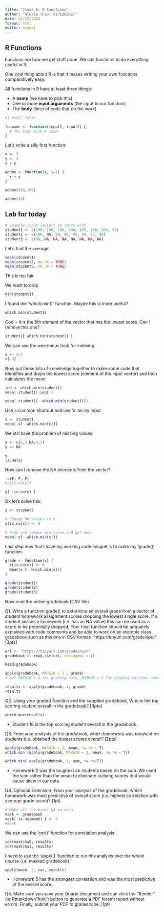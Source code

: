 ---
title: "Class 6: R functions"
author: "Alexis (PID: A17628362)"
date: 01/25/2024
format: html
editor: visual
---

## R Functions

Funcions are how we get stuff done. We call functions to do everything useful in R.

One cool thing about R is that it makes writing your own functions comparatively easy.

All functions in R have at least three things:

- A **name** (we have to pick this)
- One or more **input arguments** (the input to our function)
- The **body** (lines of code that do the work)

```{r}
#| eval: false
 
funname <- function(input1, input2) {
  # The body with R code 
}
```

Let's write a silly first function: 

```{r}
x <- 5
y <- 1
x + y
```
```{r}
addme <- function(x, y=1) {
  x + y
}
```

```{r}
addme(100,100)
```

```{r}
addme(10)
```


## Lab for today

```{r}
# Example input vectors to start with
student1 <- c(100, 100, 100, 100, 100, 100, 100, 90)
student2 <- c(100, NA, 90, 90, 90, 90, 97, 80)
student3 <- c(90, NA, NA, NA, NA, NA, NA, NA)
```

Let's find the average.
```{r}
mean(student1)
mean(student2, na.rm = TRUE)
mean(student3, na.rm = TRUE)
```

This is not fair.

We want to drop 

```{r}
min(student1)
```
I found the 'which.min()' function. Maybe this is more useful?

```{r}
which.min(student1)
```
Cool - it is the 8th element of the vector that has the lowest score. Can I remove this one?

```{r}
student1[ which.min(student1) ]
```

We can use the wee minus trick for indexing.

```{r}
x <- 1:5
x[-3]
```
Now put these bits of knowledge together to make some code that identifies and drops the lowest score (element of the input vector) and then calculates the mean.

```{r}
ind <- which.min(student1)
mean( student1[-ind] )
```

```{r}
mean( student1[ -which.min(student1)])
```
Use a common shortcut and use 'x' as my input
```{r}
x <- student1 
mean( x[ -which.min(x)])

```

We still have the problem of missing values.


```{r}
y <- c(1,2,NA,4,5)
y == NA
```

```{r}
y
is.na(y)
```

How can I remove the NA elements from the vector?

```{r}
!c(F, F, F)
#y[is.na(y)]
```
```{r}
y[ !is.na(y) ] 
```


Ok let's solve this: 
```{r}
x <- student3

# Change NA values to 0
x[is.na(x)] <- 0

# Find and remove min value and get mean
mean( x[ -which.min(x)])
```

Last step now that I have my working code snippet is to make my 'grade()' function.

```{r}
grade <- function(x) {
  x[is.na(x)] <- 0
  mean(x [ -which.min(x)])
}
```

```{r}
grade(student1)
grade(student2)
grade(student3)

```

Now read the online gradebook (CSV file)

Q1. Write a function grade() to determine an overall grade from a vector of student homework
assignment scores dropping the lowest single score. If a student misses a homework (i.e. has an
NA value) this can be used as a score to be potentially dropped. Your final function should be
adquately explained with code comments and be able to work on an example class gradebook
such as this one in CSV format: “https://tinyurl.com/gradeinput” [3pts]

```{r}
url <- "https://tinyurl.com/gradeinput"
gradebook <- read.csv(url, row.names = 1)

head(gradebook)
```
```{r}
apply(gradebook, MARGIN = 1 , grade)
# Set MARGIN = 1 for grading rows, MARGIN = 2 for grading columns. Here we want to grade the student so we will use MARGIN = 1.
```
```{r}
results <- apply(gradebook, 1, grade)
results
```



Q2. Using your grade() function and the supplied gradebook, Who is the top scoring student
overall in the gradebook? [3pts]
```{r}
which.max(results)
```

  - Student 18 is the top scoring student overall in the gradebook.
 


Q3. From your analysis of the gradebook, which homework was toughest on students (i.e. obtained
the lowest scores overall? [2pts]

```{r}
apply(gradebook, MARGIN = 2, mean, na.rm = T)
which.min (apply(gradebook, MARGIN = 2, mean, na.rm = T))
```
```{r}
which.min( apply(gradebook, 2, sum, na.rm=T))
```
 
 - Homework 2 was the toughest on students based on the sum. We used the sum rather than the mean to eliminate outlying scores that would cause skew in our data.


Q4. Optional Extension: From your analysis of the gradebook, which homework was most
predictive of overall score (i.e. highest correlation with average grade score)? [1pt]


```{r}
# Make all (or mask) NA to zero
mask <- gradebook
mask[ is.na(mask) ] <- 0 
#mask
```

We can use the 'cor()' function for correlation analysis. 
```{r}
cor(mask$hw5, results)
cor(mask$hw3, results)
```

I need to use the 'apply()' function to run this analysis over the whole course (i.e. masked gradebook)
```{r}
apply(mask, 2, cor, results)
```
- Homework 5 has the strongest correlation and was the most predictive of the overall score.

Q5. Make sure you save your Quarto document and can click the “Render” (or Rmarkdown”Knit”) button to generate a PDF foramt report without errors. Finally, submit your PDF
to gradescope. [1pt]
